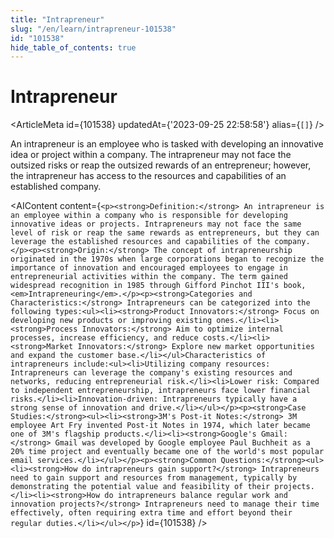 ```yaml
---
title: "Intrapreneur"
slug: "/en/learn/intrapreneur-101538"
id: "101538"
hide_table_of_contents: true
---
```



# Intrapreneur

<ArticleMeta id={101538} updatedAt={'2023-09-25 22:58:58'} alias={`[]`} />
<div className='border-solid border-b border-t-0 my-4 border-[var(--ifm-color-gray-300)]' />

An intrapreneur is an employee who is tasked with developing an innovative idea or project within a company. The intrapreneur may not face the outsized risks or reap the outsized rewards of an entrepreneur; however, the intrapreneur has access to the resources and capabilities of an established company.

<AIContent content={`<p><strong>Definition:</strong> An intrapreneur is an employee within a company who is responsible for developing innovative ideas or projects. Intrapreneurs may not face the same level of risk or reap the same rewards as entrepreneurs, but they can leverage the established resources and capabilities of the company.</p><p><strong>Origin:</strong> The concept of intrapreneurship originated in the 1970s when large corporations began to recognize the importance of innovation and encouraged employees to engage in entrepreneurial activities within the company. The term gained widespread recognition in 1985 through Gifford Pinchot III's book, <em>Intrapreneuring</em>.</p><p><strong>Categories and Characteristics:</strong> Intrapreneurs can be categorized into the following types:<ul><li><strong>Product Innovators:</strong> Focus on developing new products or improving existing ones.</li><li><strong>Process Innovators:</strong> Aim to optimize internal processes, increase efficiency, and reduce costs.</li><li><strong>Market Innovators:</strong> Explore new market opportunities and expand the customer base.</li></ul>Characteristics of intrapreneurs include:<ul><li>Utilizing company resources: Intrapreneurs can leverage the company's existing resources and networks, reducing entrepreneurial risk.</li><li>Lower risk: Compared to independent entrepreneurship, intrapreneurs face lower financial risks.</li><li>Innovation-driven: Intrapreneurs typically have a strong sense of innovation and drive.</li></ul></p><p><strong>Case Studies:</strong><ul><li><strong>3M's Post-it Notes:</strong> 3M employee Art Fry invented Post-it Notes in 1974, which later became one of 3M's flagship products.</li><li><strong>Google's Gmail:</strong> Gmail was developed by Google employee Paul Buchheit as a 20% time project and eventually became one of the world's most popular email services.</li></ul></p><p><strong>Common Questions:</strong><ul><li><strong>How do intrapreneurs gain support?</strong> Intrapreneurs need to gain support and resources from management, typically by demonstrating the potential value and feasibility of their projects.</li><li><strong>How do intrapreneurs balance regular work and innovation projects?</strong> Intrapreneurs need to manage their time effectively, often requiring extra time and effort beyond their regular duties.</li></ul></p>`} id={101538} />
